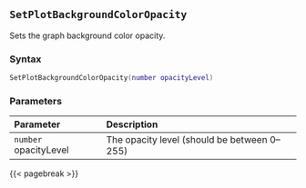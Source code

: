 ## `SetPlotBackgroundColorOpacity`

Sets the graph background color opacity.

### Syntax {-}

``` .lua
SetPlotBackgroundColorOpacity(number opacityLevel)
```

### Parameters {-}

**Parameter** | **Description**
| :-- | :-- |
| `number` opacityLevel | The opacity level (should be between 0--255) |

{{< pagebreak >}}
